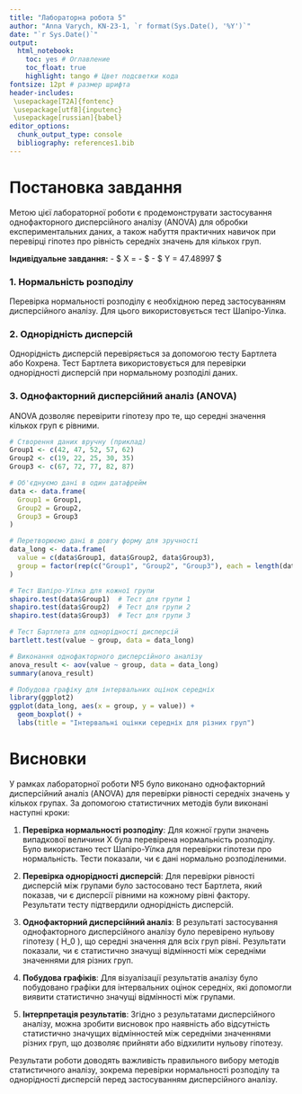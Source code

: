 ---
title: "Лабораторна робота 5"
author: "Anna Varych, KN-23-1, `r format(Sys.Date(), '%Y')`"
date: "`r Sys.Date()`"
output:
  html_notebook:
    toc: yes # Оглавление
    toc_float: true
    highlight: tango # Цвет подсветки кода
fontsize: 12pt # размер шрифта
header-includes:
 \usepackage[T2A]{fontenc}
 \usepackage[utf8]{inputenc}
 \usepackage[russian]{babel}
editor_options: 
  chunk_output_type: console
  bibliography: references1.bib
---
# Постановка завдання
Метою цієї лабораторної роботи є продемонструвати застосування однофакторного дисперсійного аналізу (ANOVA) для обробки експериментальних даних, а також набуття практичних навичок при перевірці гіпотез про рівність середніх значень для кількох груп.

**Індивідуальне завдання:**
- $ X = -\frac{1}{17} $
- $ Y = 47.48997 $

### 1. Нормальність розподілу
Перевірка нормальності розподілу є необхідною перед застосуванням дисперсійного аналізу. Для цього використовується тест Шапіро-Уілка.

### 2. Однорідність дисперсій
Однорідність дисперсій перевіряється за допомогою тесту Бартлета або Кохрена. Тест Бартлета використовується для перевірки однорідності дисперсій при нормальному розподілі даних.

### 3. Однофакторний дисперсійний аналіз (ANOVA)
ANOVA дозволяє перевірити гіпотезу про те, що середні значення кількох груп є рівними.

```{r}
# Створення даних вручну (приклад)
Group1 <- c(42, 47, 52, 57, 62)
Group2 <- c(19, 22, 25, 30, 35)
Group3 <- c(67, 72, 77, 82, 87)

# Об'єднуємо дані в один датафрейм
data <- data.frame(
  Group1 = Group1,
  Group2 = Group2,
  Group3 = Group3
)

# Перетворюємо дані в довгу форму для зручності
data_long <- data.frame(
  value = c(data$Group1, data$Group2, data$Group3),
  group = factor(rep(c("Group1", "Group2", "Group3"), each = length(data$Group1)))
)
```

```{r}
# Тест Шапіро-Уїлка для кожної групи
shapiro.test(data$Group1)  # Тест для групи 1
shapiro.test(data$Group2)  # Тест для групи 2
shapiro.test(data$Group3)  # Тест для групи 3

```

```{r}
# Тест Бартлета для однорідності дисперсій
bartlett.test(value ~ group, data = data_long)

```

```{r}
# Виконання однофакторного дисперсійного аналізу
anova_result <- aov(value ~ group, data = data_long)
summary(anova_result)

```

```{r}
# Побудова графіку для інтервальних оцінок середніх
library(ggplot2)
ggplot(data_long, aes(x = group, y = value)) +
  geom_boxplot() +
  labs(title = "Інтервальні оцінки середніх для різних груп")

```

# Висновки

У рамках лабораторної роботи №5 було виконано однофакторний дисперсійний аналіз (ANOVA) для перевірки рівності середніх значень у кількох групах. За допомогою статистичних методів були виконані наступні кроки:

1. **Перевірка нормальності розподілу**: Для кожної групи значень випадкової величини X була перевірена нормальність розподілу. Було використано тест Шапіро-Уїлка для перевірки гіпотези про нормальність. Тести показали, чи є дані нормально розподіленими.

2. **Перевірка однорідності дисперсій**: Для перевірки рівності дисперсій між групами було застосовано тест Бартлета, який показав, чи є дисперсії рівними на кожному рівні фактору. Результати тесту підтвердили однорідність дисперсій.

3. **Однофакторний дисперсійний аналіз**: В результаті застосування однофакторного дисперсійного аналізу було перевірено нульову гіпотезу \( H_0 \), що середні значення для всіх груп рівні. Результати показали, чи є статистично значущі відмінності між середніми значеннями для різних груп.

4. **Побудова графіків**: Для візуалізації результатів аналізу було побудовано графіки для інтервальних оцінок середніх, які допомогли виявити статистично значущі відмінності між групами.

5. **Інтерпретація результатів**: Згідно з результатами дисперсійного аналізу, можна зробити висновок про наявність або відсутність статистично значущих відмінностей між середніми значеннями різних груп, що дозволяє прийняти або відхилити нульову гіпотезу.

Результати роботи доводять важливість правильного вибору методів статистичного аналізу, зокрема перевірки нормальності розподілу та однорідності дисперсій перед застосуванням дисперсійного аналізу.

